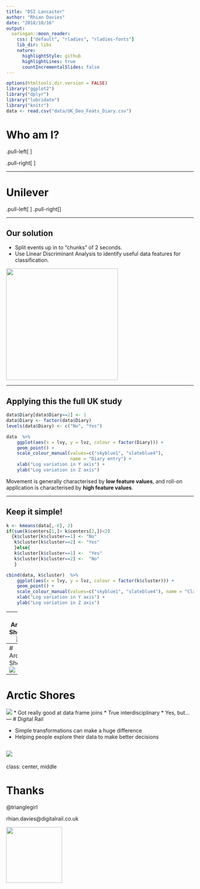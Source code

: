 ```yaml
---
title: "DSI Lancaster"
author: "Rhian Davies"
date: "2018/10/16"
output:
  xaringan::moon_reader:
    css: ["default", "rladies", "rladies-fonts"]
    lib_dir: libs
    nature:
      highlightStyle: github
      highlightLines: true
      countIncrementalSlides: false
---
```

```r
options(htmltools.dir.version = FALSE)
library("ggplot2")
library("dplyr")
library("lubridate")
library("knitr")
data <- read.csv("data/UK_Deo_Feats_Diary.csv")
```

# Who am I?

<!-- Unilever:  Global 169,000 employees over - R&D over 6000, 15 people in my group owns over 400 brands, 100 countries
     Arctic Shores: Scale up, 30 employees across 3 offices (Man, London, Singapore) Many different people - one DS
     Digital Rail: 2 employee across one office -->
.pull-left[
<center>
<img src="images/lu.jpg" class = "center" height = "100">
</br>
<img src="images/stori.png" class = "center" height = "100">
</br>
<img src="images/unilever.png" class = "center" height = "200">
</center>]


.pull-right[
<center>
<img src="images/as.png" class = "center" height = "80">
</br>
<img src="images/drl.png" class = "center" height = "200">
<img src="images/rss.jpg" class = "center" height = "200">
</center>]

---

# Unilever
<!--
* Unilever want to understand how consumers use deodorant.
* Experimental participants are notoriously bad at filling in study diaries.
* Unilever developed data loggers to collect user data in a less intrusive and more reliable way.
* Can we learn how consumers use deodorant just using the logger data?-->

.pull-left[
<center><img src ="images/rexona.png" alt="Roll on deodorant" style="width: 180px;"/></center>
]
.pull-right[<center><img src="images/datalogger.jpg" alt="Data Loggers" style="width: 300px;"/></center>]

<!--
* Event start time, end time and duration.
* X, y, z and sound time series for each event.
* High frequency (20 observations per second).
* Event class:  "Application", "Movement", "Unknown".
* Small, quality in-lab dataset.
* Some events were unusually long (>20 seconds).
* Only part of an event might actually be true deodorant application.

-->
---

## Our solution

* Split events up in to "chunks" of 2 seconds.
* Use Linear Discriminant Analysis to identify useful data features for classification.

<img src="images/LDA2_clear.png" style="width: 300px;"/></center>

---

## Applying this the full UK study

<!-- In the plot below, each point represents a 2 second window of an event.  --> 

```r
data$Diary[data$Diary==2] <- 1
data$Diary <- factor(data$Diary)
levels(data$Diary) <- c("No", "Yes")

data  %>% 
    ggplot(aes(x = lvy, y = lvz, colour = factor(Diary))) +
    geom_point() +
    scale_colour_manual(values=c("skyblue1", "slateblue4"),
                        name = "Diary entry") +
    xlab("Log variation in Y axis") +
    ylab("Log variation in Z axis") 

```

Movement is generally characterised by **low feature values**, and roll-on application is characterised by **high feature values**. 

---

## Keep it simple!
<!-- With this insight we can identify likely non-application windows, and remove them from the dataset.

Simple approach: cluster the feature set using k-means. -->

```r
k <- kmeans(data[,-6], 2)
if(sum(k$centers[1,]> k$centers[2,])<2)
  {k$cluster[k$cluster==1] <- "No"
   k$cluster[k$cluster==2] <- "Yes"
   }else{
   k$cluster[k$cluster==1] <-  "Yes"
   k$cluster[k$cluster==2] <-  "No"
   }

cbind(data, k$cluster)  %>% 
    ggplot(aes(x = lvy, y = lvz, colour = factor(k$cluster))) +
    geom_point() +
    scale_colour_manual(values=c("skyblue1", "slateblue4"), name = "Classed as\ntrue event") +
    xlab("Log variation in Y axis") +
    ylab("Log variation in Z axis") 
```

---
# Arctic Shores 
![](images/src.gif)
---
# Arctic Shores 
![](images/cc.gif)

---
# Arctic Shores
![](images/ff.png)
 * Got really good at data frame joins
 * True interdisciplinary
 * Yes, but...
<!-- WEIRD -->
<!-- Entreprenears - more creative, determined, and self-belied, ER, manging uncertainty, sociable. -->
<!-- Funny-->
---
# Digital Rail

* Simple transformations can make a huge difference
* Helping people explore their data to make better decisions

![](images/boost-boxplots.png)
---
class: center, middle

# Thanks

@trianglegirl

rhian.davies@digitalrail.co.uk

<img src="images/rladies.svg" height = "150">

